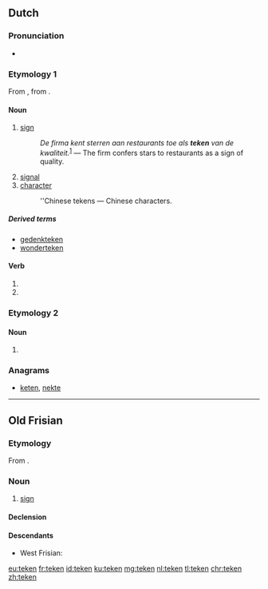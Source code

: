 ==Dutch==

===Pronunciation===
* {{rhymes|eːkən|lang=nl}}

===Etymology 1===
From {{etyl|odt|nl}} {{term/t|odt|*tēkan}}, from {{etyl|gem-pro|nl}} {{term/t|gem-pro|*taikną}}.

====Noun====
{{nl-noun|n|-@en|pl2=-s|tekentje}}

# [[sign]]
#: ''De firma kent sterren aan restaurants toe als '''teken''' van de kwaliteit.''<sup>[http://nl.wikipedia.org/wiki/Restaurant]</sup> &mdash; The firm confers stars to restaurants as a sign of quality.
# [[signal]]
# [[character]]
#: ''Chinese tekens &mdash; Chinese characters. 

=====Derived terms=====
* [[gedenkteken]]
* [[wonderteken]]

====Verb====
{{nl-verb-form}}

# {{nl-verb form of|p=1|n=sg|t=pres|m=ind|tekenen}}
# {{nl-verb form of|m=imp|tekenen}}

===Etymology 2===

====Noun====
{{head|nl}}

# {{nl-noun form of|pl|teek}}

===Anagrams===
* [[keten#Dutch|keten]], [[nekte#Dutch|nekte]]

----

==Old Frisian==

===Etymology===
From {{etyl|gem-pro|ofs}} {{term/t|gem-pro|*taikną}}.

===Noun===
{{ofs-noun|n|head=tēken}}

# [[sign]]

====Declension====
{{ofs-decl-noun-a-n|tēken}}

====Descendants====
* West Frisian: {{l|fy|teken}}

[[eu:teken]]
[[fr:teken]]
[[id:teken]]
[[ku:teken]]
[[mg:teken]]
[[nl:teken]]
[[tl:teken]]
[[chr:teken]]
[[zh:teken]]